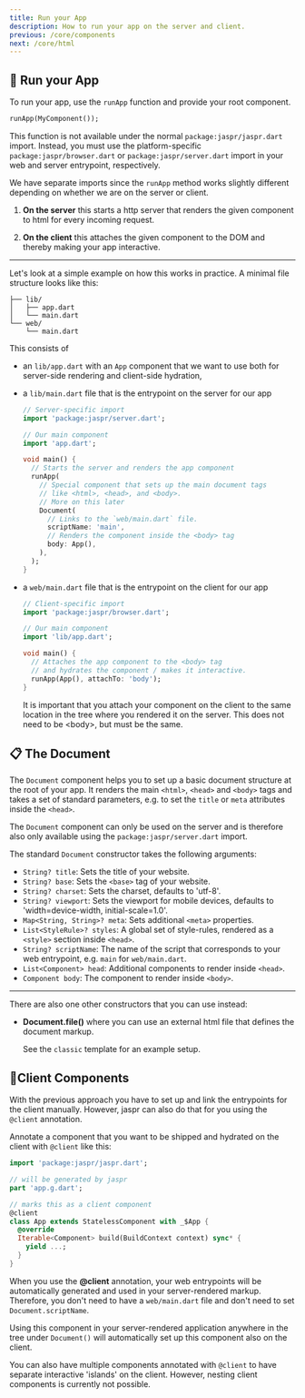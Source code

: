 ```yaml
---
title: Run your App
description: How to run your app on the server and client.
previous: /core/components
next: /core/html
---
```


## 🚀 Run your App

To run your app, use the `runApp` function and provide your root component.

```dart
runApp(MyComponent());
```

This function is not available under the normal `package:jaspr/jaspr.dart` import. Instead, you
must use the platform-specific `package:jaspr/browser.dart` or `package:jaspr/server.dart` import
in your web and server entrypoint, respectively.

We have separate imports since the `runApp` method works slightly different depending on whether
we are on the server or client.

1. **On the server** this starts a http server that renders the given component to html for every
   incoming request.
   
2. **On the client** this attaches the given component to the DOM and thereby making your app interactive.

---

Let's look at a simple example on how this works in practice. A minimal file structure looks like this:

```text
├── lib/
│   ├── app.dart
│   └── main.dart
└── web/
    └── main.dart
```

This consists of

- an `lib/app.dart` with an `App` component that we want to use both for server-side rendering and 
client-side hydration,
  
- a `lib/main.dart` file that is the entrypoint on the server for our app

    ```dart
    // Server-specific import
    import 'package:jaspr/server.dart';
    
    // Our main component
    import 'app.dart';
    
    void main() {
      // Starts the server and renders the app component
      runApp(
        // Special component that sets up the main document tags
        // like <html>, <head>, and <body>.
        // More on this later
        Document(
          // Links to the `web/main.dart` file.
          scriptName: 'main',
          // Renders the component inside the <body> tag
          body: App(),
        ),
      );
    }
    ```

- a `web/main.dart` file that is the entrypoint on the client for our app

  ```dart
  // Client-specific import
  import 'package:jaspr/browser.dart';
  
  // Our main component
  import 'lib/app.dart';
  
  void main() {
    // Attaches the app component to the <body> tag
    // and hydrates the component / makes it interactive.
    runApp(App(), attachTo: 'body');
  }
  ```

  It is important that you attach your component on the client to the same location in the tree 
  where you rendered it on the server. This does not need to be &lt;body&gt;, but must be the same.

## 📋 The Document

The `Document` component helps you to set up a basic document structure at the root of your app.
It renders the main `<html>`, `<head>` and `<body>` tags and takes a set of standard parameters, 
e.g. to set the `title` or `meta` attributes inside the `<head>`.

The `Document` component can only be used on the server and is therefore also only available using the
`package:jaspr/server.dart` import.

The standard `Document` constructor takes the following arguments:

- `String? title`: Sets the title of your website.
- `String? base`: Sets the `<base>` tag of your website.
- `String? charset`: Sets the charset, defaults to 'utf-8'.
- `String? viewport`: Sets the viewport for mobile devices, defaults to 'width=device-width, initial-scale=1.0'.
- `Map<String, String>? meta`: Sets additional `<meta>` properties.
- `List<StyleRule>? styles`: A global set of style-rules, rendered as a `<style>` section inside `<head>`.
- `String? scriptName`: The name of the script that corresponds to your web entrypoint, e.g. `main` for `web/main.dart`.
- `List<Component> head`: Additional components to render inside `<head>`.
- `Component body`: The component to render inside `<body>`.

---

There are also one other constructors that you can use instead:

- **Document.file()** where you can use an external html file that defines the document markup.
  
  See the `classic` template for an example setup.

## 🧙‍Client Components

With the previous approach you have to set up and link the entrypoints for the client manually.
However, jaspr can also do that for you using the `@client` annotation.

Annotate a component that you want to be shipped and hydrated on the client with `@client` like this:

```dart
import 'package:jaspr/jaspr.dart';

// will be generated by jaspr
part 'app.g.dart';

// marks this as a client component
@client
class App extends StatelessComponent with _$App {
  @override
  Iterable<Component> build(BuildContext context) sync* {
    yield ...;
  }
}
```

When you use the **@client** annotation, your web entrypoints will be automatically generated and used in your
server-rendered markup. Therefore, you don't need to have a `web/main.dart` file and don't need to set `Document.scriptName`.

Using this component in your server-rendered application anywhere in the tree under `Document()` will
automatically set up this component also on the client.

You can also have multiple components annotated with `@client` to have separate interactive 'islands' on the client.
However, nesting client components is currently not possible.
